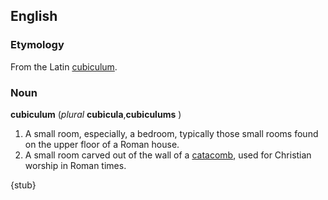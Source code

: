 ==English==
===Etymology===
From the Latin [[cubiculum]].

===Noun===
'''cubiculum''' (''plural'' '''cubicula''','''cubiculums''' )

# A small room, especially, a bedroom, typically those small rooms found on the upper floor of a Roman house.
# A small room carved out of the wall of a [[catacomb]], used for Christian worship in Roman times.

{stub}